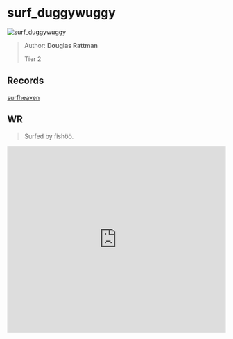 
# surf_duggywuggy

![surf_duggywuggy](https://raw.githubusercontent.com/Sayt123/SurfMapPics/Maps-and-bonuses/csgo/surf_duggywuggy.jpg)

> Author: **Douglas Rattman**
>
> Tier 2

## Records

[surfheaven](https://surfheaven.eu/map/surf_duggywuggy)

## WR

> Surfed by fishöö.

<iframe
width="100%"
height="430"
src="https://www.youtube.com/embed/8qM5sL8OYBc"
frameborder="0"
allow="accelerometer; autoplay; clipboard-write; encrypted-media; gyroscope; picture-in-picture"
allowFullScreen
/>

```md

[Surf Timer] - fishöö finished in 00:38:65 (WR -00:00:20). Improving by 00:00:22
[Surf Timer] - fishöö beat the map record! Rank: 1/1584

Previous WR holder: levi


```
                